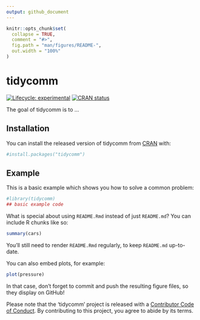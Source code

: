 ```yaml
---
output: github_document
---
```


<!-- README.md is generated from README.Rmd. Please edit that file -->

```r
knitr::opts_chunk$set(
  collapse = TRUE,
  comment = "#>",
  fig.path = "man/figures/README-",
  out.width = "100%"
)
```
# tidycomm

<!-- badges: start -->
[![Lifecycle: experimental](https://img.shields.io/badge/lifecycle-experimental-orange.svg)](https://www.tidyverse.org/lifecycle/#experimental)
[![CRAN status](https://www.r-pkg.org/badges/version/tidycomm)](https://CRAN.R-project.org/package=tidycomm)
<!-- badges: end -->

The goal of tidycomm is to ...

## Installation

You can install the released version of tidycomm from [CRAN](https://CRAN.R-project.org) with:

``` r
#install.packages("tidycomm")
```

## Example

This is a basic example which shows you how to solve a common problem:

```r
#library(tidycomm)
## basic example code
```

What is special about using `README.Rmd` instead of just `README.md`? You can include R chunks like so:

```r
summary(cars)
```

You'll still need to render `README.Rmd` regularly, to keep `README.md` up-to-date.

You can also embed plots, for example:

```r
plot(pressure)
```

In that case, don't forget to commit and push the resulting figure files, so they display on GitHub!

Please note that the 'tidycomm' project is released with a
[Contributor Code of Conduct](.github/CODE_OF_CONDUCT.md).
By contributing to this project, you agree to abide by its terms.

